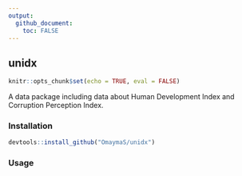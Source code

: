 ```yaml
---
output:
  github_document:
    toc: FALSE
---
```


## unidx

```r
knitr::opts_chunk$set(echo = TRUE, eval = FALSE)
```

A data package including data about Human Development Index and Corruption Perception Index.

### Installation
```r
devtools::install_github("OmaymaS/unidx")
```

### Usage
